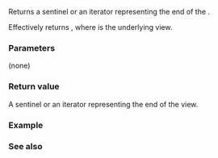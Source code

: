{{cpp/ranges/drop_view/title|end}}
{{cpp/ranges/drop_view/navbar}}

{{dcl begin}}
{{dcl|num=1|since=c++20|1=
constexpr auto end() requires (!/*simple-view*/&lt;V&gt;);
}}
{{dcl|num=2|since=c++20|1=
constexpr auto end() const requires ranges::range&lt;const V&gt;;
}}
{{dcl end}}

Returns a sentinel or an iterator representing the end of the {{tt|drop_view}}.

Effectively returns {{c|ranges::end(base_)}}, where {{rlpi|/#Data members|base_}} is the underlying view.

===Parameters===
(none)

===Return value===
A sentinel or an iterator representing the end of the view.

===Example===
{{example
|code=
#include &lt;algorithm&gt;
#include &lt;iostream&gt;
#include &lt;iterator&gt;
#include &lt;ranges&gt;

int main()
{
    namespace ranges = std::ranges;
    constexpr char url[]{"https://cppreference.com"};
    
    const auto p = std::distance(ranges::begin(url), ranges::find(url, '/'));
    auto site = ranges::drop_view{url, p + 2}; // drop the prefix "https://"
 
    for (auto it = site.begin(); it != site.end(); ++it)
        std::cout &lt;&lt; *it;
    std::cout &lt;&lt; '\n';
}
|output=
cppreference.com
}}

===See also===
{{dsc begin}}
{{dsc inc|cpp/ranges/adaptor/dsc begin|drop_view}}
{{dsc inc|cpp/ranges/dsc begin}}
{{dsc inc|cpp/ranges/dsc end}}
{{dsc end}}

{{langlinks|es|ja|ru|zh}}